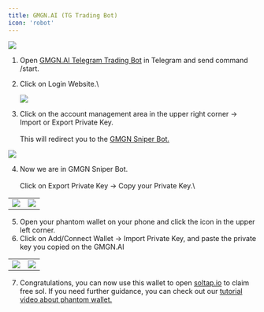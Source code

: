 ```yaml
---
title: GMGN.AI (TG Trading Bot)
icon: 'robot'
---
```


![](https://2619786285-files.gitbook.io/~/files/v0/b/gitbook-x-prod.appspot.com/o/spaces%2FM0pXZISmirZR5oaAIkSt%2Fuploads%2FHb9jg8kU1bXKKAWQomza%2F11.png?alt=media&token=c58c2aac-054b-4727-b964-e31780382b42)


1. Open [GMGN.AI Telegram Trading Bot](https://t.me/gmgnaibot) in Telegram and send command /start.
2. Click on Login Website.\\

   ![](https://2619786285-files.gitbook.io/~/files/v0/b/gitbook-x-prod.appspot.com/o/spaces%2FM0pXZISmirZR5oaAIkSt%2Fuploads%2FyaiHl2MKvh6NHa2SJ4BR%2Fimage.png?alt=media&token=92eb06f2-2601-45e3-8d52-0e0d30c16c15)

3. Click on the account management area in the upper right corner -> Import or Export Private Key.\
   \
   This will redirect you to the [GMGN Sniper Bot.](https://t.me/GMGN_sol_bot?start=wallet)

![](https://2619786285-files.gitbook.io/~/files/v0/b/gitbook-x-prod.appspot.com/o/spaces%2FM0pXZISmirZR5oaAIkSt%2Fuploads%2FJO6zgCQXeB5c3xahmtJM%2Fimage%20(7).avif?alt=media&token=ed20ddc6-3271-488e-aa63-64ed9e775cd5)


4. Now we are in GMGN Sniper Bot.\
   \
   Click on Export Private Key -> Copy your Private Key.\\

|  |  |
| --- | --- |
| ![](https://2619786285-files.gitbook.io/~/files/v0/b/gitbook-x-prod.appspot.com/o/spaces%2FM0pXZISmirZR5oaAIkSt%2Fuploads%2FwYZ0Q2ly2aWqKljnT8Vz%2Fimage%20(18).png?alt=media&token=0409f1f5-2482-4a8c-8660-cef69c0afc9d) | ![](https://2619786285-files.gitbook.io/~/files/v0/b/gitbook-x-prod.appspot.com/o/spaces%2FM0pXZISmirZR5oaAIkSt%2Fuploads%2FzNZjbCOCtX1nGCc3nC4h%2Fimage%20(19).png?alt=media&token=bd8050f8-476f-450e-a9f5-92de78417e9f) |

5. Open your phantom wallet on your phone and click the icon in the upper left corner.
6. Click on Add/Connect Wallet -> Import Private Key, and paste the private key you copied on the GMGN.AI

|  |  |
| --- | --- |
| ![](https://2619786285-files.gitbook.io/~/files/v0/b/gitbook-x-prod.appspot.com/o/spaces%2FM0pXZISmirZR5oaAIkSt%2Fuploads%2F1LDojxQ4Mhx51BLLIUOc%2FPhantom.png?alt=media&token=b4408396-4169-4f62-aa7b-17f139131e95) | ![](https://2619786285-files.gitbook.io/~/files/v0/b/gitbook-x-prod.appspot.com/o/spaces%2FM0pXZISmirZR5oaAIkSt%2Fuploads%2FOeiin174gPTCM3Agb2ga%2FPhantom%202.png?alt=media&token=94c344be-9e2b-453f-b851-467c6335c981) |

7. Congratulations, you can now use this wallet to open [soltap.io](https://soltap.io/) to claim free sol. If you need further guidance, you can check out our [tutorial video about phantom wallet.](https://soltap.gitbook.io/docs/how-to-claim-sol/phantom)